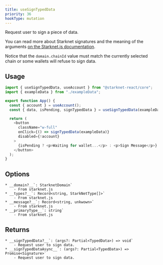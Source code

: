 ```yaml
---
title: useSignTypedData
priority: 36
hookType: mutation
---
```


Request user to sign a piece of data.

You can read more about Starknet signatures and the meaning of the arguments [on the Starknet.js documentation](https://www.starknetjs.com/docs/guides/signature/).

Notice that the `domain.chainId` value must match the currently selected chain or some wallets will refuse to sign data.

## Usage

```ts
import { useSignTypedData, useAccount } from "@starknet-react/core";
import { exampleData } from "./exampleData";

export function App() {
  const { account } = useAccount();
  const { data, isPending, signTypedData } = useSignTypedData(exampleData);

  return (
    <button
      className="w-full"
      onClick={() => signTypedData(exampleData)}
      disabled={!account}
    >
      {isPending ? <p>Waiting for wallet...</p> : <p>Sign Message</p>}
    </button>
  );
}
```

## Options

    * __domain?__`: StarknetDomain`
        - From starknet.js
    * __types?__`: Record<string, StarkNetType[]>`
        - From starknet.js
    * __message?__`: Record<string, unkwown>`
        - From starknet.js
    * __primaryType__`: string`
        - From starknet.js

## Returns

    * __signTypedData?__`: (args?: Partial<TypedData>) => void`
        - Request user to sign data.
    * __signTypedDataAsync__`: (args?: Partial<TypedData>) => Promise<Signature>`
        - Request user to sign data.
